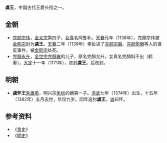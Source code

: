 '''虞王'''，中国古代王爵头衔之一。
==金朝==
*[[完颜宗伟|完颜宗伟]]，[[金太宗|金太宗]]第四子，[[女真|女真]]名阿鲁补。[[天眷|天眷]]元年（1138年），完顏宗伟被[[金熙宗|金熙宗]]封为'''虞王'''。[[天眷|天眷]]二年（1139年）牵扯进了[[完颜宗磐|完颜宗磐]]、[[完颜鹘懒|完颜鹘懒]]等人的谋反事件，被[[金熙宗|金熙宗]]处死。
*[[完顏永升|完顏永升]]，[[金世宗|金世宗]][[完顏雍|完顏雍]]的儿子，原名完顏允升，女真名完顏斜不出（鹤寿）。[[大定_(金朝)|大定]]十一年（1171年），进封'''虞王'''。后改封。

==明朝==
*'''虞怀王'''[[朱雄英|朱雄英]]，明兴宗[[朱标|朱标]]的嫡第一子。[[洪武|洪武]]七年（1374年）出生，十五年（1382年）五月去世，年仅九岁。同年追封'''虞王'''，[[谥|谥]]曰怀。
==参考资料==
*《[[金史|金史]]》
*《[[明史|明史]]》

{{Disambig|Z|Cat=二字中国王爵消歧义}}